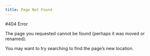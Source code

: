 ```yaml
---
title: Page Not Found
---
```


#404 Error

The page you requested cannot be found (perhaps it was moved or renamed).

You may want to try searching to find the page's new location.